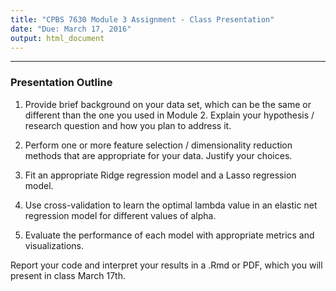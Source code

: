 ```yaml
---
title: "CPBS 7630 Module 3 Assignment - Class Presentation"
date: "Due: March 17, 2016"
output: html_document
---
```


---

### Presentation Outline

1. Provide brief background on your data set, which can be the same or different than the one you used in Module 2. Explain your hypothesis / research question and how you plan to address it.

2. Perform one or more feature selection / dimensionality reduction methods that are appropriate for your data. Justify your choices.
  
3. Fit an appropriate Ridge regression model and a Lasso regression model.

4. Use cross-validation to learn the optimal lambda value in an elastic net regression model for different values of alpha.

5. Evaluate the performance of each model with appropriate metrics and visualizations.

Report your code and interpret your results in a .Rmd or PDF, which you will present in class March 17th.